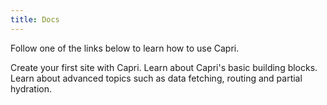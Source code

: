 ```yaml
---
title: Docs
---
```


Follow one of the links below to learn how to use Capri.

<TwoCols>
  <Card link="/docs/getting-started" title="Getting started">
    Create your first site with Capri.
  </Card>
  <Card link="/docs/project-structure" title="Project structure">
    Learn about Capri's basic building blocks.
  </Card>
  <Card link="/docs/advanced" title="Advanced topics">
    Learn about advanced topics such as data fetching, routing and partial
    hydration.
  </Card>
</TwoCols>
